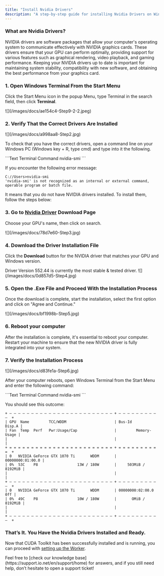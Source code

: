 ```yaml
---
title: "Install Nvidia Drivers"
description: "A step-by-step guide for installing Nvidia Drivers on Windows-based machines."
---
```


### What are Nvidia Drivers?

NVIDIA drivers are software packages that allow your computer's operating system to communicate effectively with NVIDIA graphics cards. These drivers ensure that your GPU can perform optimally, providing support for various features such as graphical rendering, video playback, and gaming performance. Keeping your NVIDIA drivers up to date is important for maintaining system stability, compatibility with new software, and obtaining the best performance from your graphics card.

### 1. Open Windows Terminal From the Start Menu

Click the Start Menu icon in the popup Menu, type Terminal in the search field, then click **Terminal**.

<Frame>
![](/images/docs/ae154c4-Step9-2-2.jpeg)
</Frame>

### 2. Verify That the Correct Drivers Are Installed

<Frame>
![](/images/docs/a998aa8-Step2.jpg)
</Frame>

To check that you have the correct drivers, open a command line on your Windows PC (Windows key + R, type cmd) and type into it the following.

<CodeGroup>
  ```Text Terminal Command
  nvidia-smi
  ```
</CodeGroup>

If you encounter the following error message:

```
C://Users>nvidia-smi  
'nvidia-smi' is not recognized as an internal or external command,  
operable program or batch file.
```

It means that you do not have NVIDIA drivers installed. To install them, follow the steps below:

### 3. Go to [Nvidia Driver](https://www.nvidia.com/download/index.aspx) Download Page

Choose your GPU's name, then click on search.

<Frame>
![](/images/docs/78d7e60-Step3.jpg)
</Frame>

### 4. Download the Driver Installation File

Click the **Download** button for the NVIDIA driver that matches your GPU and Windows version.

<Info>
Driver Version 552.44 is currently the most stable & tested driver.
</Info>

<Frame>
![](/images/docs/0d857d5-Step4.jpg)
</Frame>

### 5. Open the .Exe File and Proceed With the Installation Process

Once the download is complete, start the installation, select the first option and click on "Agree and Continue."

<Frame>
![](/images/docs/bf1998b-Step5.jpg)
</Frame>

### 6. Reboot your computer

After the installation is complete, it's essential to reboot your computer. Restart your machine to ensure that the new NVIDIA driver is fully integrated into your system.

### 7. Verify the Installation Process

<Frame>
![](/images/docs/d83fe1a-Step6.jpg)
</Frame>

After your computer reboots, open Windows Terminal from the Start Menu and enter the following command:

<CodeGroup>
  ```Text Terminal Command
  nvidia-smi
  ```
</CodeGroup>

You should see this outcome:

```
+ — — — — — — — — — — — — — — — — — — — — — — — — + — — — — — — — — — —  +
| GPU  Name         TCC/WDDM                      | Bus-Id        Disp.A |
| Fan  Temp  Perf   Pwr:Usage/Cap                 |         Memory-Usage |
|                                                 |                      |
+ = = = = = = = = = = = = = = = = = = = = = = = = + = = = = = = = = = =  +
| 0   NVIDIA GeForce GTX 1070 Ti       WDDM       |     00000000:01:00.0 |
| 0%  53C    P8                  13W / 180W       |     503МіВ / 8192MiB |
|                                                 |                      |
+ — — — — — — — — — — — — — — — — — — — — — — — — + — — — — — — — — — —  +
| 0   NVIDIA GeForce GTX 1070 Ti       WDDM       | 00000000:02:00.0 0ff |
| 0%  49C    P8                  10W / 180W       |       OMiB / 8192MiB |
|                                                 |                      |
+ — — — — — — — — — — — — — — — — — — — — — — — — + — — — — — — — — — —  +
```

### That’s It. You Have the Nvidia Drivers Installed and Ready.

Now that CUDA Toolkit has been successfully installed and is running, you can proceed with [setting up the Worker](/docs/install-on-windows).

<Info>
Feel free to [check our knowledge base](https://support.io.net/en/support/home) for answers, and if you still need help, don’t hesitate to open a support ticket!
</Info>
